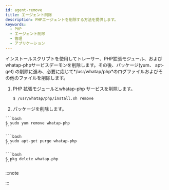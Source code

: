 ```yaml
---
id: agent-remove
title: エージェント削除
description: PHPエージェントを削除する方法を提供します。
keywords:
  - PHP
  - エージェント削除
  - 管理
  - アプリケーション
---
```



インストールスクリプトを使用してトレーサー、PHP拡張モジュール、およびwhatap-phpサービスデーモンを削除します。その後、パッケージ(yum、 apt-get) の削除に進み、必要に応じて*/usr/whatap/php*のログファイルおよびその他のファイルを削除します。

1. PHP 拡張モジュールとwhatap-php サービスを削除します。

   ```bash
   $ /usr/whatap/php/install.sh remove
   ```

2. パッケージを削除します。

<Tabs>
<TabItem value="rdct" label="Red Hat/CentOS" default>

````
```bash
$ sudo yum remove whatap-php
```
````

</TabItem>
<TabItem value="dbub" label="Debian/Ubuntu">

````
```bash
$ sudo apt-get purge whatap-php
```
````

</TabItem>
<TabItem value="frbsd" label="FreeBSD">

````
```bash
$ pkg delete whatap-php
```
````

</TabItem>
</Tabs>

:::note


<Phprestartapache />

:::

